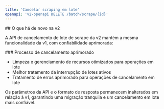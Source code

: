 ```yaml
---
title: 'Cancelar scraping em lote'
openapi: 'v2-openapi DELETE /batch/scrape/{id}'
---
```


<div id="whats-new-in-v2">
  ## O que há de novo na v2
</div>

A API de cancelamento de lote de scrape da v2 mantém a mesma funcionalidade da v1, com confiabilidade aprimorada:

<div id="enhanced-cancellation-process">
  ### Processo de cancelamento aprimorado
</div>

- Limpeza e gerenciamento de recursos otimizados para operações em lote
- Melhor tratamento da interrupção de lotes ativos
- Tratamento de erros aprimorado para operações de cancelamento em lote

Os parâmetros da API e o formato de resposta permanecem inalterados em relação à v1, garantindo uma migração tranquila e um cancelamento em lote mais confiável.